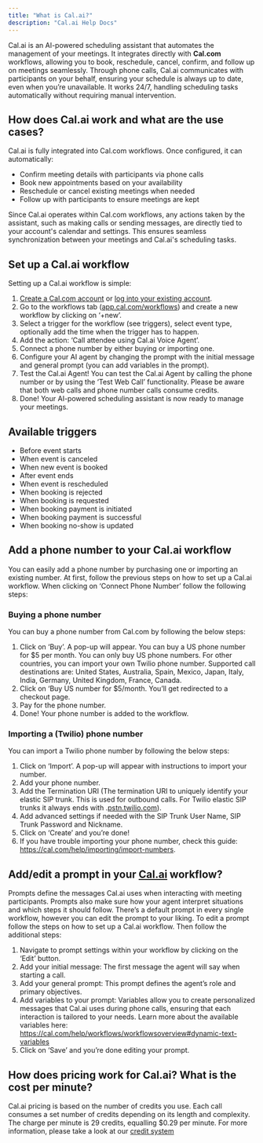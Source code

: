 ```yaml
---
title: "What is Cal.ai?"
description: "Cal.ai Help Docs"
---
```


Cal.ai is an AI-powered scheduling assistant that automates the management of your meetings. It integrates directly with **Cal.com** workflows, allowing you to book, reschedule, cancel, confirm, and follow up on meetings seamlessly. Through phone calls, Cal.ai communicates with participants on your behalf, ensuring your schedule is always up to date, even when you’re unavailable. It works 24/7, handling scheduling tasks automatically without requiring manual intervention.

## How does Cal.ai work and what are the use cases?

Cal.ai is fully integrated into Cal.com workflows. Once configured, it can automatically:

- Confirm meeting details with participants via phone calls
- Book new appointments based on your availability
- Reschedule or cancel existing meetings when needed
- Follow up with participants to ensure meetings are kept

Since Cal.ai operates within Cal.com workflows, any actions taken by the assistant, such as making calls or sending messages, are directly tied to your account's calendar and settings. This ensures seamless synchronization between your meetings and Cal.ai's scheduling tasks.

## Set up a Cal.ai workflow

Setting up a Cal.ai workflow is simple:

1. [Create a ](http://app.cal.com/signup)[Cal.com](http://Cal.com)[ account](http://app.cal.com/signup) or [log into your existing account](http://app.cal.com/auth/login).
2. Go to the workflows tab ([app.cal.com/workflows](http://app.cal.com/workflows)) and create a new workflow by clicking on ‘\+new’.
3. Select a trigger for the workflow (see triggers), select event type, optionally add the time when the trigger has to happen.
4. Add the action: ‘Call attendee using Cal.ai Voice Agent’.
5. Connect a phone number by either buying or importing one.
6. Configure your AI agent by changing the prompt with the initial message and general prompt (you can add variables in the prompt).
7. Test the Cal.ai Agent\! You can test the Cal.ai Agent by calling the phone number or by using the ‘Test Web Call’ functionality. Please be aware that both web calls and phone number calls consume credits.
8. Done\! Your AI-powered scheduling assistant is now ready to manage your meetings.

## Available triggers

- Before event starts
- When event is canceled
- When new event is booked
- After event ends
- When event is rescheduled
- When booking is rejected
- When booking is requested
- When booking payment is initiated
- When booking payment is successful
- When booking no-show is updated

## Add a phone number to your Cal.ai workflow

You can easily add a phone number by purchasing one or importing an existing number. At first, follow the previous steps on how to set up a Cal.ai workflow. When clicking on ‘Connect Phone Number’ follow the following steps:

### Buying a phone number

You can buy a phone number from Cal.com by following the below steps:

1. Click on ‘Buy’. A pop-up will appear. You can buy a US phone number for \$5 per month. You can only buy US phone numbers. For other countries, you can import your own Twilio phone number. Supported call destinations are: United States, Australia, Spain, Mexico, Japan, Italy, India, Germany, United Kingdom, France, Canada.
2. Click on ‘Buy US number for \$5/month. You’ll get redirected to a checkout page.
3. Pay for the phone number.
4. Done\! Your phone number is added to the workflow.

### Importing a (Twilio) phone number

You can import a Twilio phone number by following the below steps:

1. Click on ‘Import’. A pop-up will appear with instructions to import your number.
2. Add your phone number.
3. Add the Termination URI (The termination URI to uniquely identify your elastic SIP trunk. This is used for outbound calls. For Twilio elastic SIP trunks it always ends with .[pstn.twilio.com](http://pstn.twilio.com)).
4. Add advanced settings if needed with the SIP Trunk User Name, SIP Trunk Password and Nickname.
5. Click on ‘Create’ and you’re done\!
6. If you have trouble importing your phone number, check this guide: https://cal.com/help/importing/import-numbers.

## Add/edit a prompt in your [Cal.ai](http://Cal.ai) workflow?

Prompts define the messages Cal.ai uses when interacting with meeting participants. Prompts also make sure how your agent interpret situations and which steps it should follow. There’s a default prompt in every single workflow, however you can edit the prompt to your liking. To edit a prompt follow the steps on how to set up a Cal.ai workflow. Then follow the additional steps:

1. Navigate to prompt settings within your workflow by clicking on the ‘Edit’ button.
2. Add your initial message: The first message the agent will say when starting a call.
3. Add your general prompt: This prompt defines the agent’s role and primary objectives.
4. Add variables to your prompt: Variables allow you to create personalized messages that Cal.ai uses during phone calls, ensuring that each interaction is tailored to your needs. Learn more about the available variables here: https://cal.com/help/workflows/workflowsoverview#dynamic-text-variables
5. Click on ‘Save’ and you’re done editing your prompt.


## How does pricing work for Cal.ai? What is the cost per minute?

Cal.ai pricing is based on the number of credits you use. Each call consumes a set number of credits depending on its length and complexity. The charge per minute is 29 credits, equalling $0.29 per minute. For more information, please take a look at our [credit system](https://cal.com/help/billing-and-usage/messaging-credits)
